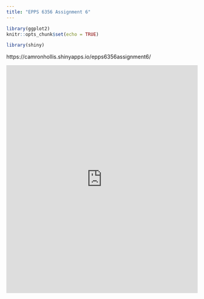 ```yaml
---
title: "EPPS 6356 Assignment 6"
---
```



```r
library(ggplot2)
knitr::opts_chunk$set(echo = TRUE)

library(shiny)
```


https://camronhollis.shinyapps.io/epps6356assignment6/



<iframe id="example1" src="https://camronhollis.shinyapps.io/epps6356assignment6/"
style="border: non; width: 100%; height: 600px"
frameborder="no">
</iframe>
